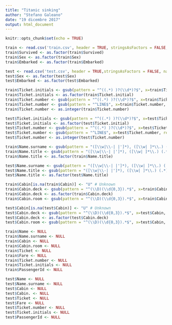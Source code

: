 ```yaml
---
title: "Titanic sinking"
author: "Stefano Galeano"
date: "19 dicembre 2017"
output: html_document
---
```


```r
knitr::opts_chunk$set(echo = TRUE)
```

```r
train <- read.csv('train.csv', header = TRUE, stringsAsFactors = FALSE, na.strings = c(""))
train$Survived <- as.factor(train$Survived)
train$Sex <- as.factor(train$Sex)
train$Embarked <- as.factor(train$Embarked)

test <- read.csv('test.csv', header = TRUE,stringsAsFactors = FALSE, na.strings = c(""))
test$Sex <- as.factor(test$Sex)
test$Embarked <- as.factor(test$Embarked)
```
```r
train$Ticket.initials <- gsub(pattern = "^((.*) )?(\\d*)?$", x=train$Ticket, replacement="\\2")
train$Ticket.initials <- as.factor(train$Ticket.initial)
train$Ticket.number <- gsub(pattern = "^((.*) )?(\\d*)?$", x=train$Ticket, replacement="\\3")
train$Ticket.number <- gsub(pattern = "^LINE$", x=train$Ticket.number, replacement="0")
train$Ticket.number <- as.integer(train$Ticket.number)

test$Ticket.initials <- gsub(pattern = "^((.*) )?(\\d*)?$", x=test$Ticket, replacement="\\2")
test$Ticket.initials <- as.factor(test$Ticket.initial)
test$Ticket.number <- gsub(pattern = "^((.*) )?(\\d*)?$", x=test$Ticket, replacement="\\3")
test$Ticket.number <- gsub(pattern = "^LINE$", x=test$Ticket.number, replacement="0")
test$Ticket.number <- as.integer(test$Ticket.number)
```
```r
train$Name.surname <- gsub(pattern = "([\\w|\\-| |']*), ([\\w| ]*\\.) (.*)", x=train$Name, replacement="\\1", ignore.case=TRUE, perl = TRUE)
train$Name.title <- gsub(pattern = "([\\w|\\-| |']*), ([\\w| ]*\\.) (.*)", x=train$Name, replacement="\\2", ignore.case=TRUE, perl = TRUE)
train$Name.title <- as.factor(train$Name.title)

test$Name.surname <- gsub(pattern = "([\\w|\\-| |']*), ([\\w| ]*\\.) (.*)", x=test$Name, replacement="\\1", ignore.case=TRUE, perl = TRUE)
test$Name.title <- gsub(pattern = "([\\w|\\-| |']*), ([\\w| ]*\\.) (.*)", x=test$Name, replacement="\\2", ignore.case=TRUE, perl = TRUE)
test$Name.title <- as.factor(test$Name.title)
```
```r
train$Cabin[is.na(train$Cabin)] <- "U" # Unknown
train$Cabin.deck <- gsub(pattern = "^(\\D)(\\d{0,3}).*$", x=train$Cabin, replacement="\\1", ignore.case=TRUE, perl = TRUE)
train$Cabin.deck <- as.factor(train$Cabin.deck)
train$Cabin.room <- gsub(pattern = "^(\\D)(\\d{0,3}).*$", x=train$Cabin, replacement="\\2", ignore.case=TRUE, perl = TRUE)

test$Cabin[is.na(test$Cabin)] <- "U" # Unknown
test$Cabin.deck <- gsub(pattern = "^(\\D)(\\d{0,3}).*$", x=test$Cabin, replacement="\\1", ignore.case=TRUE, perl = TRUE)
test$Cabin.deck <- as.factor(test$Cabin.deck)
test$Cabin.room <- gsub(pattern = "^(\\D)(\\d{0,3}).*$", x=test$Cabin, replacement="\\2", ignore.case=TRUE, perl = TRUE)
```
```r
train$Name <- NULL
train$Name.surname <- NULL
train$Cabin <- NULL
train$Cabin.room <- NULL
train$Ticket <- NULL
train$Fare <- NULL
train$Ticket.number <- NULL
train$Ticket.initials <- NULL
train$PassengerId <- NULL

test$Name <- NULL
test$Name.surname <- NULL
test$Cabin <- NULL
test$Cabin. <- NULL
test$Ticket <- NULL
test$Fare <- NULL
test$Ticket.number <- NULL
test$Ticket.initials <- NULL
test$PassengerId <- NULL
```
